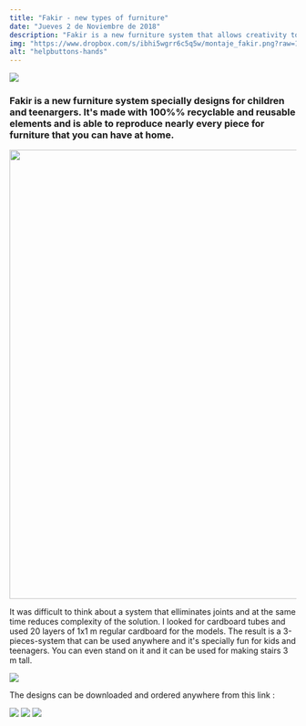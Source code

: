 ```yaml
---
title: "Fakir - new types of furniture"
date: "Jueves 2 de Noviembre de 2018"
description: "Fakir is a new furniture system that allows creativity to grow freely"
img: "https://www.dropbox.com/s/ibhi5wgrr6c5q5w/montaje_fakir.png?raw=1"
alt: "helpbuttons-hands"
---
```

<img src="https://www.dropbox.com/s/a8bhv5wgh3yqa7j/fakir_how_to.png?raw=1" />

<h3>Fakir is a new furniture system specially designs for children and teenargers. It's made with 100%% recyclable and reusable elements and is able to reproduce nearly every piece for furniture that you can have at home.</h3>
<img class="aligncenter wp-image-358 size-full" src="https://www.dropbox.com/s/fndsbtx2pcv6uy8/fakir_shelf2.png?raw=1" width="1400" height="788" />

It was difficult to think about a system that elliminates joints and at the same time reduces complexity of the solution. I looked for cardboard tubes and used 20 layers of 1x1 m regular cardboard for the models.
The result is a 3-pieces-system that can be used anywhere and it's specially fun for kids and teenagers. You can even stand on it and it can be used for making stairs 3 m tall.

<img src="https://www.dropbox.com/s/ibhi5wgrr6c5q5w/montaje_fakir.png?raw=1"/>

The designs can be downloaded and ordered anywhere from this link :

<img src="https://www.dropbox.com/s/fndsbtx2pcv6uy8/fakir_shelf2.png?raw=1" />
<img src="https://www.dropbox.com/s/roj7h5f8nn00cp9/all_fakir.png?raw=1" />
<img src="https://www.dropbox.com/s/iqsc4kb4q52ulbo/P1010355.jpg?raw=1" />

